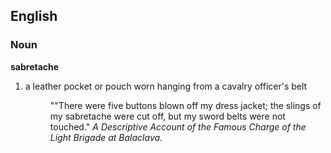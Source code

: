 ==English==
===Noun===
'''sabretache'''
# a leather pocket or pouch worn hanging from a cavalry officer's belt
#:""There were five buttons blown off my dress jacket; the slings of my sabretache were cut off, but my sword belts were not touched." ''A Descriptive Account of the Famous Charge of the Light Brigade at Balaclava.''